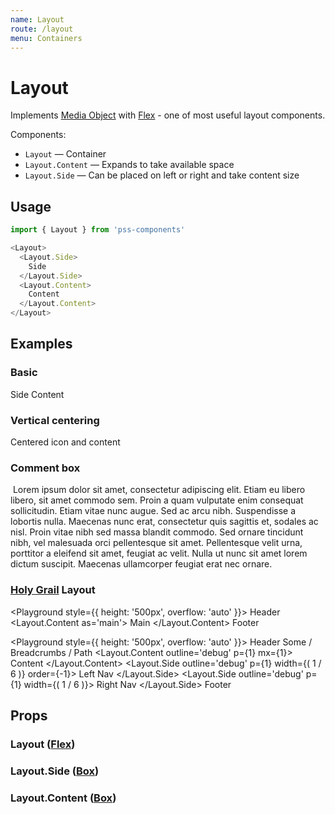 ```yaml
---
name: Layout
route: /layout
menu: Containers
---
```



# Layout

Implements [Media Object](http://www.stubbornella.org/content/2010/06/25/the-media-object-saves-hundreds-of-lines-of-code) with [Flex](/flex) - one of most useful layout components.

Components:

- `Layout` — Container
- `Layout.Content` — Expands to take available space
- `Layout.Side` — Can be placed on left or right and take content size


## Usage

```js
import { Layout } from 'pss-components'
```

```js
<Layout>
  <Layout.Side>
    Side
  </Layout.Side>
  <Layout.Content>
    Content
  </Layout.Content>
</Layout>
```

## Examples

### Basic

<Playground>
  <Layout outline='debug' p={1}>
    <Layout.Side outline='debug' p={1} mr={1}>
      Side
    </Layout.Side>
    <Layout.Content outline='debug' p={1}>
      Content
    </Layout.Content>
  </Layout>
</Playground>

### Vertical centering

<Playground>
  <Layout alignItems='center'>
    <InfoIcon />
    <Layout.Content ml={1}>
      Centered icon and content
    </Layout.Content>
  </Layout>
</Playground>

### Comment box

<Playground>
  <Layout outline='1px solid' p={2}>
    <Layout.Side mr={2}>
      <Image src='http://placekitten.com/80' alt='' />
    </Layout.Side>
    <Layout.Content>
      Lorem ipsum dolor sit amet, consectetur adipiscing elit. Etiam eu libero libero, sit amet commodo sem. Proin a quam vulputate enim consequat sollicitudin. Etiam vitae nunc augue. Sed ac arcu nibh. Suspendisse a lobortis nulla. Maecenas nunc erat, consectetur quis sagittis et, sodales ac nisl. Proin vitae nibh sed massa blandit commodo. Sed ornare tincidunt nibh, vel malesuada orci pellentesque sit amet. Pellentesque velit urna, porttitor a eleifend sit amet, feugiat ac velit. Nulla ut nunc sit amet lorem dictum suscipit. Maecenas ullamcorper feugiat erat nec ornare.
    </Layout.Content>
  </Layout>
</Playground>


### [Holy Grail](https://en.wikipedia.org/wiki/Holy_grail_(web_design)) Layout

<Playground style={{ height: '500px', overflow: 'auto' }}>
  <Layout flexDirection='column' minHeight='100%'>
    <Box as='header'>
      Header
    </Box>
    <Layout.Content as='main'>
      Main
    </Layout.Content>
    <Box as='footer'>
      Footer
    </Box>
  </Layout>
</Playground>

<Playground style={{ height: '500px', overflow: 'auto' }}>
  <Layout flexDirection='column' minHeight='100%' outline='1px solid' p={1}>
    <Box outline='debug' p={1} mb={1}>
      Header
    </Box>
    <Box outline='debug' p={1} mb={1}>
      Some / Breadcrumbs / Path
    </Box>
    <Layout outline='debug' p={1} mb={1}>
      <Layout.Content outline='debug' p={1} mx={1}>
        Content
      </Layout.Content>
      <Layout.Side outline='debug' p={1} width={( 1 / 6 )} order={-1}>
        Left Nav
      </Layout.Side>
      <Layout.Side outline='debug' p={1} width={( 1 / 6 )}>
        Right Nav
      </Layout.Side>
    </Layout>
    <Box outline='debug' p={1}>
      Footer
    </Box>
  </Layout>
</Playground>


## Props

### Layout ([Flex](/flex))

<PropsTable of={Layout} />


### Layout.Side ([Box](/box))

<PropsTable of={Layout.Side} />


### Layout.Content ([Box](/box))

<PropsTable of={Layout.Content} />
